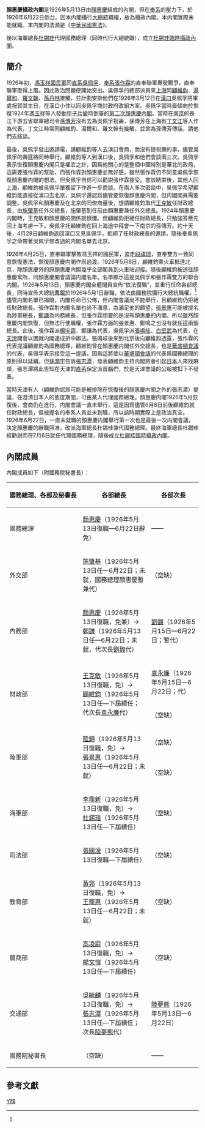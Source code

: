 '''顏惠慶攝政內閣'''是1926年5月13日由[[顏惠慶|顏惠慶]]組成的內閣，但在[[奉系|奉系]]的壓力下，於1926年6月22日倒台。因本内閣攝行[[中華民國大總統|大總統]]職權，故為攝政內閣。{{r|one|page=297}}本内閣實際未能就職。本内閣的法源是《[[曹錕憲法|中華民國憲法]]》。

後以海軍總長[[杜錫珪|杜錫珪]]代理國務總理（同時代行大總統職），成立[[杜錫珪臨時攝政內閣|杜錫珪臨時攝政內閣]]。

==簡介==
1926年初，[[馮玉祥|馮玉祥]][[國民軍|國民軍]]同[[直系|直系]][[吳佩孚|吳佩孚]]、[[奉系|奉系]][[張作霖|張作霖]]的直奉聯軍爆發戰爭，直奉聯軍取得上風。因此政治問題便開始突出。吳佩孚的總部派員來[[上海|上海]]同[[顧維鈞|顧維鈞]]、[[湯爾和|湯爾和]]、[[羅文榦|羅文榦]]、[[孫丹林|孫丹林]]接觸，並計劃安排他們在1926年3月12日在[[漢口|漢口]]吳佩孚將軍處祝賀其生日，在漢口小住以同吳佩孚商討政府改組方案。吳佩孚當時最傾向於恢復1924年[[馮玉祥|馮玉祥]]等人發動[[甲子兵變|甲子兵變]]時倒臺的[[第二次顏惠慶内閣|第二次顏惠慶内閣]]。當時在[[南京|南京]]的長江下游五省聯軍總司令[[孫傳芳|孫傳芳]]沒有去為吳佩孚祝壽，孫傳芳在上海有[[丁文江|丁文江]]等人作為代表，丁文江時常同顧維鈞、湯爾和、羅文榦有接觸，並曾為孫傳芳傳話，請他們去敍談。{{r|one|page=277-282}}

最後，吳佩孚發出邀請電，請顧維鈞等人去漢口會商，而沒有提祝壽的事，儘管吳佩孚的壽筵將同時舉行。顧維鈞等人到漢口後，吳佩孚和他們會談兩三次。吳佩孚表示恢復顏惠慶内閣只是權宜之計，因爲他關心的是整個中國特別是華北的政局，這需要張作霖的幫助，而張作霖對顏惠慶並無好感。雖然張作霖仍不同意吳佩孚恢復顏惠慶内閣的想法，但吳佩孚自信可以勸説張作霖接受。會談結束後，其他人回上海，顧維鈞被吳佩孚單獨留下作進一步商談。在兩人多次密談中，吳佩孚希望顧維鈞能直接從漢口去北京，吳佩孚還認爲儘管要恢復顏惠慶内閣，但内閣閣員需要調整。吳佩孚和顏惠慶及在北京的同僚商量後，想請顧維鈞取代[[王克敏|王克敏]]任財政總長，由[[施肇基|施肇基]]任外交總長，施肇基到任前由顏惠慶兼任外交總長。1924年顏惠慶内閣時，王克敏和顏惠慶的關係就很僵。但顧維鈞拒絕任財政總長，只勉強答應先回上海考慮一下。吳佩孚托顧維鈞在回上海途中拜會一下南京的孫傳芳。約十天後，4月29日顧維鈞返回漢口又見吳佩孚，拒絕了任財政總長的邀請，隨後奉吳佩孚之命帶著吳佩孚修改過的内閣名單去北京。{{r|one|page=277-282}}

1926年4月25日，直奉聯軍擊敗馮玉祥的國民軍，迫走[[段祺瑞|段祺瑞]]，直奉雙方一致同意恢復憲法，恢復顏惠慶内閣作爲過渡。{{r|two|page=220-221}}1926年5月6日，顧維鈞乘火車抵達北京，除顏惠慶外的原顏惠慶内閣幾乎全部閣員到火車站迎接。隨後顧維鈞被送往顏惠慶寓所，同顏惠慶開會議論内閣名單。名單顯示這是吳佩孚和張作霖雙方的聯合内閣。{{r|one|page=277-282}}1926年5月13日，顏惠慶内閣全體閣員宣佈“依法復職”，並重行任命各部總長，同時宣佈大總統[[曹錕|曹錕]]於1926年5月1日辭職，依法由國務院攝行大總統職權。{{r|two|page=220-221}}<ref name="three"/>儘管内閣名單已揭曉，内閣任命已公佈，但内閣會議尚不能舉行，且顧維鈞仍拒絕任財政總長。張作霖對内閣名單也尚不滿意，為滿足他的願望，[[張景惠|張景惠]]可能被提名為陸軍總長，[[鄭謙|鄭謙]]為内務總長，但張作霖想要的是沒有顏惠慶的内閣。所以雖然顏惠慶内閣恢復，但無法行使職權，張作霖方面的張景惠、鄭鳴之也沒有就任這兩個總長。此後，張作霖派[[楊宇霆|楊宇霆]]、鄭謙為代表，吳佩孚派[[張鳴岐|張鳴岐]]、[[白堅武|白堅武]]為代表，在[[天津|天津]]開會以圖就内閣達成折中辦法。張鳴岐後來到北京後向顧維鈞透露，張作霖的代表提議顧維鈞為國務總理，顧維鈞曾在顏惠慶内閣任外交總長，也是[[華盛頓會議|華盛頓會議]]的代表，吳佩孚表示接受這一提議，因爲這將使以[[華盛頓會議|華盛頓會議]]的代表爲國務總理的原則得以延續。但[[孫潤宇|孫潤宇]]告訴[[張志潭|張志潭]]，發表顧維鈞主持内閣將會引起[[日本|日本]]人來找麻煩，張志潭將此告知在天津的[[直系|直系]]保定派首腦們，於是天津會議的公報被扣下不發表。{{r|one|page=277-282}}

當時天津有人（顧維鈞認爲可能是被排除在恢復後的顏惠慶内閣之外的張志潭）提議，在澄清日本人的態度期間，可由某人代理國務總理。顏惠慶内閣1926年5月恢復後，會商仍在進行，内閣會議一直未舉行，這是因爲儘管6月8日前後顧維鈞就任財政總長，但被提名的奉系人員並未到職，所以該時期實際上是政治真空。{{r|one|page=277-282}}1926年6月22日，一直未就職的顏惠慶内閣舉行第一次也是最後一次内閣會議，決定顏惠慶的辭職照准，改派海軍總長杜錫珪兼代國務總理。{{r|two|page=220-221}}最終海軍總長杜錫珪經勸説而在7月6日就任代理國務總理，隨後成立[[杜錫珪臨時攝政內閣|杜錫珪臨時攝政內閣]]。{{r|one|page=277-282}}

==內閣成員==
內閣成員如下（附國務院秘書長）：{{r|two|page=29-30}}{{r|two|page=61-62}}

{| class="wikitable" border="1" cellspacing="0" cellpadding="1"
|-
! style="white-space:nowrap" |國務總理、各部及秘書長!!各部總長!!各部次長
|-
!國務總理
|[[顏惠慶|顏惠慶]]（1926年5月13日復職—6月22日辭免）||——
|-
!外交部
|[[施肇基|施肇基]]（1926年5月13日任—6月22日；未就，國務總理顏惠慶暫兼代）||（空缺）
|-
!內務部
|[[顏惠慶|顏惠慶]]（1926年5月13日復職，免兼）→<br>[[鄭謙|鄭謙]]（1926年5月13日任—6月22日；未就，代次長[[劉馥|劉馥]]代）||[[劉馥|劉馥]]（1926年5月15日—6月22日；暫代）
|-
!rowspan="2"|財政部
|rowspan="2"|[[王克敏|王克敏]]（1926年5月13日復職，免）→<br>[[顧維鈞|顧維鈞]]（1926年5月13日任—下屆續任；代次長[[袁永廉|袁永廉]]代）||[[袁永廉|袁永廉]]（1926年5月15日—6月22日；代）
|-
|（空缺）
|-
!rowspan="2"|陸軍部
|rowspan="2"|[[陸錦|陸錦]]（1926年5月13日復職，免）→<br>[[張景惠|張景惠]]（1926年5月13日任—6月22日；未就）||（空缺）
|-
|（空缺）
|-
!海軍部
|[[李鼎新|李鼎新]]（1926年5月13日復職，免）→<br>[[杜錫珪|杜錫珪]]（1926年5月13日任—下屆續任）||（空缺）
|-
!司法部
|[[張國淦|張國淦]]（1926年5月13日復職—下屆續任）||（空缺）
|-
!教育部
|[[黃郛|黃郛]]（1926年5月13日復職，免）→<br>[[王寵惠|王寵惠]]（1926年5月13日任—6月22日；未就）||（空缺）
|-
!農商部
|[[高凌霨|高凌霨]]（1926年5月13日復職，免）→<br>[[楊文愷|楊文愷]]（1926年5月13日任—下屆續任）||（空缺）
|-
!交通部
|[[吳毓麟|吳毓麟]]（1926年5月13日復職，免）→<br>[[張志潭|張志潭]]（1926年5月13日任—下屆續任；次長[[陸夢熊|陸夢熊]]代）||[[陸夢熊|陸夢熊]]（1926年5月13日—6月22日）
|-
!國務院秘書長
|（空缺）||——
|}

==參考文獻==
{{reflist|refs=
<ref name="one">{{Cite book | author = 顾维钧 | title = 顾维钧回忆录（第一分册）| location = 北京 | publisher = 中华书局 | date = 1983 | pages = | ISBN =  | quote = }}</ref>
<ref name="two">{{Cite book | author = 钱实甫 编著，黄清根 整理 | title = 北洋政府职官年表| location = 上海 | publisher = 华东师范大学出版社 | date = 1991 | pages = | ISBN =  | quote = }}</ref>
<ref name="three">{{Cite book | author = 郭廷以 | title = 中華民國史事日誌（二）| location = 臺北 | publisher = 中央研究院近代史研究所 | date = 1984 | pages = | ISBN =  | quote = }}</ref>
}}

{{北洋時期內閣|[[胡惟德臨時攝政內閣|胡惟德臨時攝政內閣]]|顏惠慶攝政內閣|1926年5月13日—1926年6月22日|[[杜錫珪臨時攝政內閣|杜錫珪臨時攝政內閣]]}}

[[Category:中华民国北洋政府内阁|Y顏]]